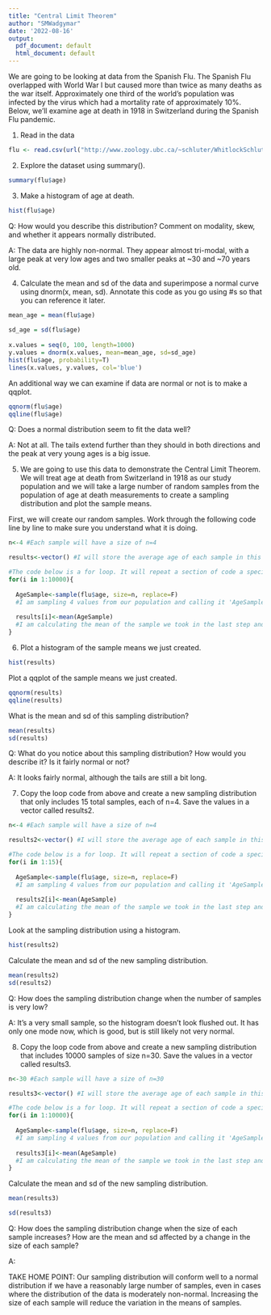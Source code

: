 ```yaml
---
title: "Central Limit Theorem"
author: "SMWadgymar"
date: '2022-08-16'
output:
  pdf_document: default
  html_document: default
---
```



We are going to be looking at data from the Spanish Flu. The Spanish Flu overlapped with World War I but caused more than twice as many deaths as the war itself. Approximately one third of the world's population was infected by the virus which had a mortality rate of approximately 10%. Below, we'll examine age at death in 1918 in Switzerland during the Spanish Flu pandemic. 


1) Read in the data
```r
flu <- read.csv(url("http://www.zoology.ubc.ca/~schluter/WhitlockSchluter/wp-content/data/chapter10/chap10e6AgesAtDeathSpanishFlu1918.csv"))
```


2) Explore the dataset using summary().
```r
summary(flu$age)
```


3) Make a histogram of age at death.
```r
hist(flu$age)
```


Q: How would you describe this distribution? Comment on modality, skew, and whether it appears normally distributed.

A: The data are highly non-normal.  They appear almost tri-modal, with a large peak at very low ages and two smaller peaks at ~30 and ~70 years old.



4) Calculate the mean and sd of the data and superimpose a normal curve using dnorm(x, mean, sd).  Annotate this code as you go using #s so that you can reference it later.

```r
mean_age = mean(flu$age)
  
sd_age = sd(flu$age)
  
x.values = seq(0, 100, length=1000)
y.values = dnorm(x.values, mean=mean_age, sd=sd_age)
hist(flu$age, probability=T)
lines(x.values, y.values, col='blue')
```


An additional way we can examine if data are normal or not is to make a qqplot.

```r
qqnorm(flu$age)
qqline(flu$age)
```


Q: Does a normal distribution seem to fit the data well?

A: Not at all.  The tails extend further than they should in both directions and the peak at very young ages is a big issue.



5) We are going to use this data to demonstrate the Central Limit Theorem.  We will treat age at death from Switzerland in 1918 as our study population and we will take a large number of random samples from the population of age at death measurements to create a sampling distribution and plot the sample means.

First, we will create our random samples.  Work through the following code line by line to make sure you understand what it is doing.

```r
n<-4 #Each sample will have a size of n=4

results<-vector() #I will store the average age of each sample in this vector that I am calling 'results'. This line of code makes a blank vector that I can fill up with average as I go.

#The code below is a for loop. It will repeat a section of code a specified number of times.  In this case, I am going to loop through this code 10000 times.  Each loop through the code is numbered as i, with i=1 for the first loop through i=10000 for the 10000th loop.
for(i in 1:10000){
  
  AgeSample<-sample(flu$age, size=n, replace=F)
  #I am sampling 4 values from our population and calling it 'AgeSample'. The replace=F argument specifies that we are unable to sample the same individual data point more than once.
  
  results[i]<-mean(AgeSample)
  #I am calculating the mean of the sample we took in the last step and it will be placed in the ith spot of the results vector.  For the first iteration of the loop, when i=1, the mean for that sample will go into the first spot in the results vector.  This vector will contain 10000 elements by the time the loop is done.
}
```



6) Plot a histogram of the sample means we just created.

```r
hist(results)
```

Plot a qqplot of the sample means we just created.
```r
qqnorm(results)
qqline(results)
```

What is the mean and sd of this sampling distribution?

```r
mean(results)
sd(results)
```

Q: What do you notice about this sampling distribution? How would you describe it? Is it fairly normal or not?

A: It looks fairly normal, although the tails are still a bit long.




7) Copy the loop code from above and create a new sampling distribution that only includes 15 total samples, each of n=4.  Save the values in a vector called results2.

```r
n<-4 #Each sample will have a size of n=4

results2<-vector() #I will store the average age of each sample in this vector that I am calling 'results'. This line of code makes a blank vector that I can fill up with average as I go.

#The code below is a for loop. It will repeat a section of code a specified number of times.  In this case, I am going to loop through this code 15 times.  Each loop through the code is numbered as i, with i=1 for the first loop through i=15 for the 15th loop.
for(i in 1:15){
  
  AgeSample<-sample(flu$age, size=n, replace=F)
  #I am sampling 4 values from our population and calling it 'AgeSample'. The replace=F argument specifies that we are unable to sample the same individual data point more than once.
  
  results2[i]<-mean(AgeSample)
  #I am calculating the mean of the sample we took in the last step and it will be placed in the ith spot of the results vector.  For the first iteration of the loop, when i=1, the mean for that sample will go into the first spot in the results vector.  This vector will contain 15 elements by the time the loop is done.
}
```

Look at the sampling distribution using a histogram.

```r
hist(results2)
```

Calculate the mean and sd of the new sampling distribution.

```r
mean(results2)
sd(results2)
```


Q: How does the sampling distribution change when the number of samples is very low?

A: It's a very small sample, so the histogram doesn't look flushed out.  It has only one mode now, which is good, but is still likely not very normal.




8) Copy the loop code from above and create a new sampling distribution that includes 10000 samples of size n=30.  Save the values in a vector called results3.

```r
n<-30 #Each sample will have a size of n=30

results3<-vector() #I will store the average age of each sample in this vector that I am calling 'results'. This line of code makes a blank vector that I can fill up with average as I go.

#The code below is a for loop. It will repeat a section of code a specified number of times.  In this case, I am going to loop through this code 10000 times.  Each loop through the code is numbered as i, with i=1 for the first loop through i=10000 for the 10000th loop.
for(i in 1:10000){
  
  AgeSample<-sample(flu$age, size=n, replace=F)
  #I am sampling 4 values from our population and calling it 'AgeSample'. The replace=F argument specifies that we are unable to sample the same individual data point more than once.
  
  results3[i]<-mean(AgeSample)
  #I am calculating the mean of the sample we took in the last step and it will be placed in the ith spot of the results vector.  For the first iteration of the loop, when i=1, the mean for that sample will go into the first spot in the results vector.  This vector will contain 10000 elements by the time the loop is done.
}
```

Calculate the mean and sd of the new sampling distribution.

```r
mean(results3)

sd(results3)
```


Q: How does the sampling distribution change when the size of each sample increases?  How are the mean and sd affected by a change in the size of each sample?

A: 



TAKE HOME POINT:
Our sampling distribution will conform well to a normal distribution if we have a reasonably large number of samples, even in cases where the distribution of the data is moderately non-normal.  Increasing the size of each sample will reduce the variation in the means of samples. 
